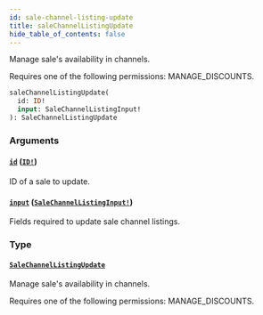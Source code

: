 ```yaml
---
id: sale-channel-listing-update
title: saleChannelListingUpdate
hide_table_of_contents: false
---
```


Manage sale's availability in channels.

Requires one of the following permissions: MANAGE_DISCOUNTS.

```graphql
saleChannelListingUpdate(
  id: ID!
  input: SaleChannelListingInput!
): SaleChannelListingUpdate
```

### Arguments

#### [`id`](#) ([`ID!`](../../../developer/api-reference/scalars/id))

ID of a sale to update.

#### [`input`](#) ([`SaleChannelListingInput!`](../../../developer/api-reference/inputs/sale-channel-listing-input))

Fields required to update sale channel listings.

### Type

#### [`SaleChannelListingUpdate`](../../../developer/api-reference/objects/sale-channel-listing-update)

Manage sale's availability in channels.

Requires one of the following permissions: MANAGE_DISCOUNTS.
